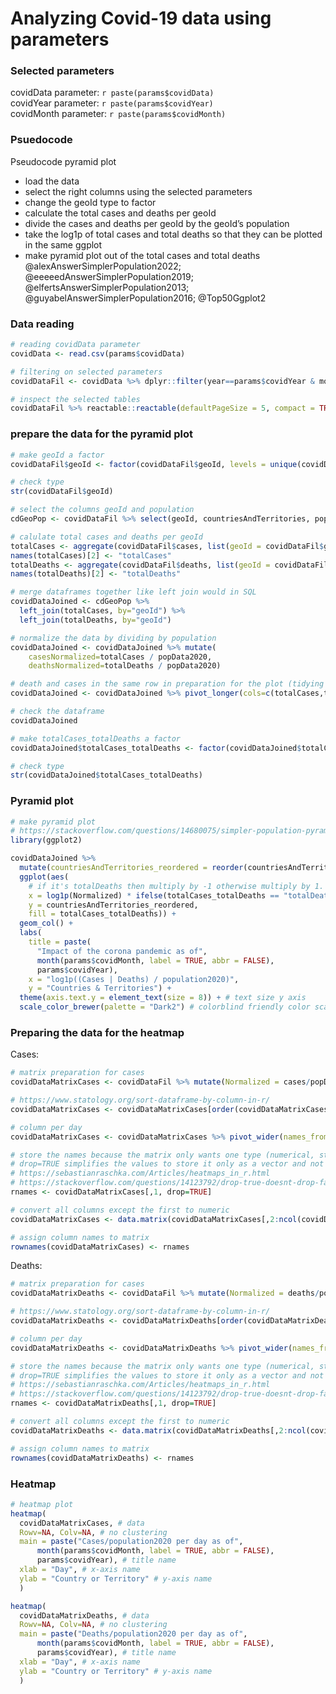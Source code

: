 # Analyzing Covid-19 data using parameters {#08}

### Selected parameters

covidData parameter: `r paste(params$covidData)`  
covidYear parameter: `r paste(params$covidYear)`  
covidMonth parameter: `r paste(params$covidMonth)`  

### Psuedocode

Pseudocode pyramid plot

- load the data
- select the right columns using the selected parameters
- change the geoId type to factor
- calculate the total cases and deaths per geoId  
- divide the cases and deaths per geoId by the geoId's population 
- take the log1p of total cases and total deaths so that they can be plotted in the same ggplot
- make pyramid plot out of the total cases and total deaths @alexAnswerSimplerPopulation2022; @eeeeedAnswerSimplerPopulation2019; @elfertsAnswerSimplerPopulation2013; @guyabelAnswerSimplerPopulation2016; @Top50Ggplot2

### Data reading

```r
# reading covidData parameter
covidData <- read.csv(params$covidData)

# filtering on selected parameters
covidDataFil <- covidData %>% dplyr::filter(year==params$covidYear & month==params$covidMonth) 

# inspect the selected tables
covidDataFil %>% reactable::reactable(defaultPageSize = 5, compact = TRUE, filterable = TRUE)
```

### prepare the data for the pyramid plot

```r
# make geoId a factor
covidDataFil$geoId <- factor(covidDataFil$geoId, levels = unique(covidDataFil$geoId))

# check type
str(covidDataFil$geoId)

# select the columns geoId and population
cdGeoPop <- covidDataFil %>% select(geoId, countriesAndTerritories, popData2020) %>% unique()

# calulate total cases and deaths per geoId
totalCases <- aggregate(covidDataFil$cases, list(geoId = covidDataFil$geoId), sum)
names(totalCases)[2] <- "totalCases"
totalDeaths <- aggregate(covidDataFil$deaths, list(geoId = covidDataFil$geoId), sum)
names(totalDeaths)[2] <- "totalDeaths"

# merge dataframes together like left join would in SQL
covidDataJoined <- cdGeoPop %>% 
  left_join(totalCases, by="geoId") %>% 
  left_join(totalDeaths, by="geoId")

# normalize the data by dividing by population
covidDataJoined <- covidDataJoined %>% mutate(
    casesNormalized=totalCases / popData2020,
    deathsNormalized=totalDeaths / popData2020)

# death and cases in the same row in preparation for the plot (tidying data)
covidDataJoined <- covidDataJoined %>% pivot_longer(cols=c(totalCases,totalDeaths), names_to = "totalCases_totalDeaths", values_to = "Normalized")

# check the dataframe
covidDataJoined

# make totalCases_totalDeaths a factor
covidDataJoined$totalCases_totalDeaths <- factor(covidDataJoined$totalCases_totalDeaths, levels = unique(covidDataJoined$totalCases_totalDeaths))

# check type
str(covidDataJoined$totalCases_totalDeaths)
```

### Pyramid plot

```r
# make pyramid plot
# https://stackoverflow.com/questions/14680075/simpler-population-pyramid-in-ggplot2
library(ggplot2)

covidDataJoined %>%
  mutate(countriesAndTerritories_reordered = reorder(countriesAndTerritories, Normalized)) %>%
  ggplot(aes(
    # if it's totalDeaths then multiply by -1 otherwise multiply by 1. Log1p is used to avoid log(0)
    x = log1p(Normalized) * ifelse(totalCases_totalDeaths == "totalDeaths", -1, 1), 
    y = countriesAndTerritories_reordered,
    fill = totalCases_totalDeaths)) +
  geom_col() +
  labs(
    title = paste(
      "Impact of the corona pandemic as of", 
      month(params$covidMonth, label = TRUE, abbr = FALSE), 
      params$covidYear),
    x = "log1p((Cases | Deaths) / population2020)",
    y = "Countries & Territories") +
  theme(axis.text.y = element_text(size = 8)) + # text size y axis
  scale_color_brewer(palette = "Dark2") # colorblind friendly color scale
```

### Preparing the data for the heatmap

Cases:

```r
# matrix preparation for cases
covidDataMatrixCases <- covidDataFil %>% mutate(Normalized = cases/popData2020) %>%  select(countriesAndTerritories, day, Normalized) 

# https://www.statology.org/sort-dataframe-by-column-in-r/
covidDataMatrixCases <- covidDataMatrixCases[order(covidDataMatrixCases$day), ]

# column per day
covidDataMatrixCases <- covidDataMatrixCases %>% pivot_wider(names_from = day, values_from = Normalized)

# store the names because the matrix only wants one type (numerical, string, etc..)
# drop=TRUE simplifies the values to store it only as a vector and not as a column of a dataframe
# https://sebastianraschka.com/Articles/heatmaps_in_r.html
# https://stackoverflow.com/questions/14123792/drop-true-doesnt-drop-factor-levels-in-data-frame-while-in-vector-it-does
rnames <- covidDataMatrixCases[,1, drop=TRUE]

# convert all columns except the first to numeric
covidDataMatrixCases <- data.matrix(covidDataMatrixCases[,2:ncol(covidDataMatrixCases)])

# assign column names to matrix
rownames(covidDataMatrixCases) <- rnames
```

Deaths:

```r
# matrix preparation for cases
covidDataMatrixDeaths <- covidDataFil %>% mutate(Normalized = deaths/popData2020) %>%  select(countriesAndTerritories, day, Normalized) 

# https://www.statology.org/sort-dataframe-by-column-in-r/
covidDataMatrixDeaths <- covidDataMatrixDeaths[order(covidDataMatrixDeaths$day), ]

# column per day
covidDataMatrixDeaths <- covidDataMatrixDeaths %>% pivot_wider(names_from = day, values_from = Normalized)

# store the names because the matrix only wants one type (numerical, string, etc..)
# drop=TRUE simplifies the values to store it only as a vector and not as a column of a dataframe
# https://sebastianraschka.com/Articles/heatmaps_in_r.html
# https://stackoverflow.com/questions/14123792/drop-true-doesnt-drop-factor-levels-in-data-frame-while-in-vector-it-does
rnames <- covidDataMatrixDeaths[,1, drop=TRUE]

# convert all columns except the first to numeric
covidDataMatrixDeaths <- data.matrix(covidDataMatrixDeaths[,2:ncol(covidDataMatrixDeaths)])

# assign column names to matrix
rownames(covidDataMatrixDeaths) <- rnames
```

### Heatmap

```r
# heatmap plot
heatmap(
  covidDataMatrixCases, # data
  Rowv=NA, Colv=NA, # no clustering
  main = paste("Cases/population2020 per day as of", 
      month(params$covidMonth, label = TRUE, abbr = FALSE), 
      params$covidYear), # title name
  xlab = "Day", # x-axis name
  ylab = "Country or Territory" # y-axis name
  )

heatmap(
  covidDataMatrixDeaths, # data
  Rowv=NA, Colv=NA, # no clustering
  main = paste("Deaths/population2020 per day as of", 
      month(params$covidMonth, label = TRUE, abbr = FALSE), 
      params$covidYear), # title name
  xlab = "Day", # x-axis name
  ylab = "Country or Territory" # y-axis name
  )
```
